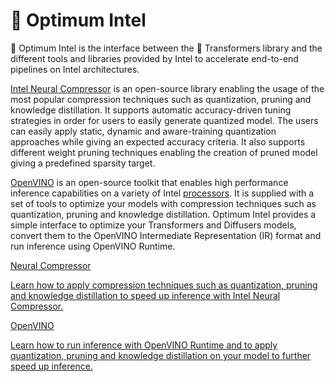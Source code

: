 <!---
Copyright 2022 The HuggingFace Team. All rights reserved.

Licensed under the Apache License, Version 2.0 (the "License");
you may not use this file except in compliance with the License.
You may obtain a copy of the License at

    http://www.apache.org/licenses/LICENSE-2.0

Unless required by applicable law or agreed to in writing, software
distributed under the License is distributed on an "AS IS" BASIS,
WITHOUT WARRANTIES OR CONDITIONS OF ANY KIND, either express or implied.
See the License for the specific language governing permissions and
limitations under the License.
-->


# 🤗 Optimum Intel

🤗 Optimum Intel is the interface between the 🤗 Transformers library and the different tools and libraries provided by Intel to accelerate end-to-end pipelines on Intel architectures.

[Intel Neural Compressor](https://www.intel.com/content/www/us/en/developer/tools/oneapi/neural-compressor.html) is an open-source library enabling the usage of the most popular compression techniques such as quantization, pruning and knowledge distillation. It supports automatic accuracy-driven tuning strategies in order for users to easily generate quantized model. The users can easily apply static, dynamic and aware-training quantization approaches while giving an expected accuracy criteria. It also supports different weight pruning techniques enabling the creation of pruned model giving a predefined sparsity target.

[OpenVINO](https://docs.openvino.ai/latest/index.html) is an open-source toolkit that enables high performance inference capabilities on a variety of Intel [processors](https://docs.openvino.ai/latest/openvino_docs_OV_UG_supported_plugins_Supported_Devices.html). It is supplied with a set of tools to optimize your models with compression techniques such as quantization, pruning and knowledge distillation. Optimum Intel provides a simple interface to optimize your Transformers and Diffusers models, convert them to the OpenVINO Intermediate Representation (IR) format and run inference using OpenVINO Runtime.

<div class="mt-10">
  <div class="w-full flex flex-col space-x-4  md:grid md:grid-cols-2 md:gap-x-5">
    <a class="!no-underline border dark:border-gray-700 p-5 rounded-lg shadow hover:shadow-lg" href="./optimization_inc"
      ><div class="w-full text-center bg-gradient-to-br from-blue-400 to-blue-500 rounded-lg py-1.5 font-semibold mb-5 text-white text-lg leading-relaxed">Neural Compressor</div>
      <p class="text-gray-700">Learn how to apply compression techniques such as quantization, pruning and knowledge distillation to speed up inference with Intel Neural Compressor.</p>
    </a>
    <a class="!no-underline border dark:border-gray-700 p-5 rounded-lg shadow hover:shadow-lg" href="./inference"
      ><div class="w-full text-center bg-gradient-to-br from-indigo-400 to-indigo-500 rounded-lg py-1.5 font-semibold mb-5 text-white text-lg leading-relaxed">OpenVINO</div>
      <p class="text-gray-700">Learn how to run inference with OpenVINO Runtime and to apply quantization, pruning and knowledge distillation on your model to further speed up inference.</p>
    </a>
  </div>
</div>
